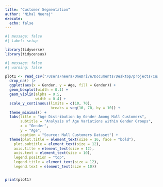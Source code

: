 ```yaml
---
title: "Customer Segmentation"
author: "Nihal Neeraj"
execute: 
  echo: false
---
```



```r
#| message: false
#| label: setup

library(tidyverse)
library(tidycensus)
```

```r
#| message: false
#| warning: false

plot1 <- read_csv("/Users/neera/OneDrive/Documents/Desktop/projects/Customer_Segmentation/Mall_Customers.csv") |>
  drop_na() |>
  ggplot(aes(x = Gender, y = Age, fill = Gender)) +
  geom_boxplot(width = 0.1) +
  geom_violin(alpha = 0.5,
              width = 0.4) +
  scale_y_continuous(limits = c(10, 70), 
                     breaks = seq(10, 70, by = 10)) +
  theme_minimal() +
  labs(title = "Age Distribution by Gender Among Mall Customers",
       subtitle = "Analysis of Age Variations within Gender Groups",
       x = "Gender",
       y = "Age",
       caption = "Source: Mall Customers Dataset") +
  theme(plot.title = element_text(size = 16, face = "bold"),
    plot.subtitle = element_text(size = 12),
    axis.title = element_text(size = 12),
    axis.text = element_text(size = 10),
    legend.position = "top",
    legend.title = element_text(size = 12),
    legend.text = element_text(size = 10))


print(plot1)
```
